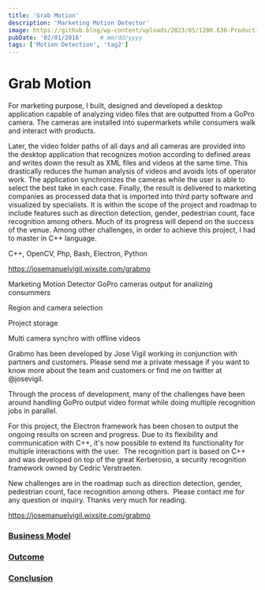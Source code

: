 ```yaml
---
title: 'Grab Motion'
description: 'Marketing Motion Detector'
image: https://github.blog/wp-content/uploads/2023/05/1200.630-Productivity-wLogo@2x.png?resize=1600%2C850
pubDate: '02/01/2016'     # mm/dd/yyyy
tags: ['Motion Detection', 'tag2']
---
```


# Grab Motion

For marketing purpose, I built, designed and developed a desktop application capable of analyzing
video files that are outputted from a GoPro camera. The cameras are installed into supermarkets
while consumers walk and interact with products.

Later, the video folder paths of all days and all cameras are provided into the desktop application
that recognizes motion according to defined areas and writes down the result as XML files and
videos at the same time.
This drastically reduces the human analysis of videos and avoids lots of operator work. The
application synchronizes the cameras while the user is able to select the best take in each case.
Finally, the result is delivered to marketing companies as processed data that is imported into third
party software and visualized by specialists.
It is within the scope of the project and roadmap to include features such as direction detection,
gender, pedestrian count, face recognition among others. Much of its progress will depend on the
success of the venue. Among other challenges, in order to achieve this project, I had to master in
C++ language.

C++, OpenCV, Php, Bash, Electron, Python

https://josemanuelvigil.wixsite.com/grabmo


Marketing Motion
Detector
GoPro cameras output for analizing consummers

Region and camera selection

Project storage

Multi camera synchro with offline videos

Grabmo has been developed by Jose Vigil working in conjunction with partners and customers. Please send me a private message if you want to know more about the team and customers or find me on twitter at @josevigil.

Through the process of development, many of the challenges have been around handling GoPro output video format while doing multiple recognition jobs in parallel.

For this project, the Electron framework has been chosen to output the ongoing results on screen and progress. Due to its flexibility and communication with C++, it's now possible to extend its functionality for multiple interactions with the user.
​
The recognition part is based on C++ and was developed on top of the great Kerberosio, a security recognition framework owned by Cedric Verstraeten.

New challenges are in the roadmap such as direction detection, gender, pedestrian count, face recognition among others.
​
Please contact me for any question or inquiry. Thanks very much for reading.
​


https://josemanuelvigil.wixsite.com/grabmo


### [Business Model](#business-model)

### [Outcome](#outcome)

### [Conclusion](#conclusion)
